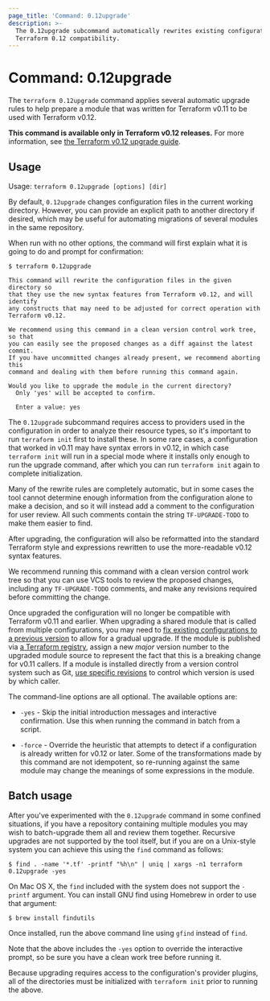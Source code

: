 ```yaml
---
page_title: 'Command: 0.12upgrade'
description: >-
  The 0.12upgrade subcommand automatically rewrites existing configurations for
  Terraform 0.12 compatibility.
---
```


# Command: 0.12upgrade

The `terraform 0.12upgrade` command applies several automatic upgrade rules to
help prepare a module that was written for Terraform v0.11 to be used
with Terraform v0.12.

<Note>

**This command is available only in Terraform v0.12 releases.** For more information, see [the Terraform v0.12 upgrade guide](/terraform/language/v1.1.x/upgrade-guides/0-12).

</Note>

## Usage

Usage: `terraform 0.12upgrade [options] [dir]`

By default, `0.12upgrade` changes configuration files in the current working
directory. However, you can provide an explicit path to another directory if
desired, which may be useful for automating migrations of several modules in
the same repository.

When run with no other options, the command will first explain what it is
going to do and prompt for confirmation:

```shell-session
$ terraform 0.12upgrade

This command will rewrite the configuration files in the given directory so
that they use the new syntax features from Terraform v0.12, and will identify
any constructs that may need to be adjusted for correct operation with
Terraform v0.12.

We recommend using this command in a clean version control work tree, so that
you can easily see the proposed changes as a diff against the latest commit.
If you have uncommitted changes already present, we recommend aborting this
command and dealing with them before running this command again.

Would you like to upgrade the module in the current directory?
  Only 'yes' will be accepted to confirm.

  Enter a value: yes
```

The `0.12upgrade` subcommand requires access to providers used in the
configuration in order to analyze their resource types, so it's important to
run `terraform init` first to install these. In some rare cases, a configuration
that worked in v0.11 may have syntax errors in v0.12, in which case
`terraform init` will run in a special mode where it installs only enough to
run the upgrade command, after which you can run `terraform init` again to
complete initialization.

Many of the rewrite rules are completely automatic, but in some cases the
tool cannot determine enough information from the configuration alone to make
a decision, and so it will instead add a comment to the configuration for
user review. All such comments contain the string `TF-UPGRADE-TODO` to make
them easier to find.

After upgrading, the configuration will also be reformatted into the standard
Terraform style and expressions rewritten to use the more-readable v0.12 syntax
features.

We recommend running this command with a clean version control work tree so
that you can use VCS tools to review the proposed changes, including any
`TF-UPGRADE-TODO` comments, and make any revisions required before committing
the change.

Once upgraded the configuration will no longer be compatible with Terraform
v0.11 and earlier. When upgrading a shared module that is called from multiple
configurations, you may need to
[fix existing configurations to a previous version](/terraform/language/modules/syntax#version)
to allow for a gradual upgrade. If the module is published via
[a Terraform registry](/terraform/registry), assign a new _major_ version number
to the upgraded module source to represent the fact that this is a breaking
change for v0.11 callers. If a module is installed directly from a version
control system such as Git,
[use specific revisions](/terraform/language/modules/sources#selecting-a-revision)
to control which version is used by which caller.

The command-line options are all optional. The available options are:

* `-yes` - Skip the initial introduction messages and interactive confirmation.
  Use this when running the command in batch from a script.

* `-force` - Override the heuristic that attempts to detect if a configuration
  is already written for v0.12 or later. Some of the transformations made by
  this command are not idempotent, so re-running against the same module may
  change the meanings of some expressions in the module.

## Batch usage

After you've experimented with the `0.12upgrade` command in some confined
situations, if you have a repository containing multiple modules you may
wish to batch-upgrade them all and review them together. Recursive upgrades
are not supported by the tool itself, but if you are on a Unix-style system
you can achieve this using the `find` command as follows:

```shell-session
$ find . -name '*.tf' -printf "%h\n" | uniq | xargs -n1 terraform 0.12upgrade -yes
```

On Mac OS X, the `find` included with the system does not support the `-printf` argument. You can install GNU find using Homebrew in order to use that argument:

```shell-session
$ brew install findutils
```

Once installed, run the above command line using `gfind` instead of `find`.

Note that the above includes the `-yes` option to override the interactive
prompt, so be sure you have a clean work tree before running it.

Because upgrading requires access to the configuration's provider plugins,
all of the directories must be initialized with `terraform init` prior to
running the above.
